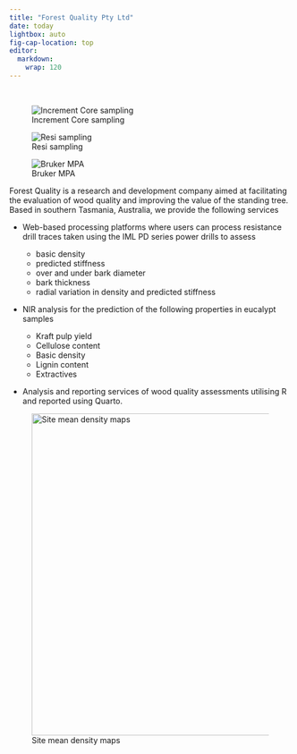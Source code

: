 ```yaml
---
title: "Forest Quality Pty Ltd"
date: today
lightbox: auto
fig-cap-location: top
editor: 
  markdown: 
    wrap: 120
---
```


<br>

::: {layout-ncol="3"}
![Increment Core sampling](./images/coreSampling_lowres.png)

![Resi sampling](./images/Resi_Marco.jpg)

![Bruker MPA](./images/BrukerMPA.png)
:::

Forest Quality is a research and development company aimed at facilitating the evaluation of wood quality and improving
the value of the standing tree. Based in southern Tasmania, Australia, we provide the following services

-   Web-based processing platforms where users can process resistance drill traces taken using the IML PD series power
    drills to assess

    -   basic density
    -   predicted stiffness
    -   over and under bark diameter
    -   bark thickness
    -   radial variation in density and predicted stiffness

-   NIR analysis for the prediction of the following properties in eucalypt samples

    -   Kraft pulp yield
    -   Cellulose content
    -   Basic density
    -   Lignin content
    -   Extractives

-   Analysis and reporting services of wood quality assessments utilising R and reported using Quarto.

![Site mean density maps](./images/TPPL%20TreeMaps.png){width="6in" fig-align="center"}
